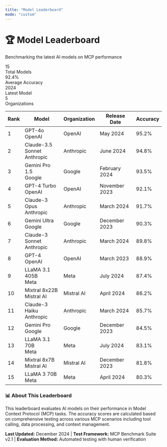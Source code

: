 ```yaml
---
title: "Model Leaderboard"
mode: "custom"
---
```


<div className="leaderboard-container">

<div className="leaderboard-header">
  <h1>🏆 Model Leaderboard</h1>
  <p>Benchmarking the latest AI models on MCP performance</p>
</div>

<div className="stats-container">
  <div className="stat-card">
    <div className="stat-number">15</div>
    <div className="stat-label">Total Models</div>
  </div>
  <div className="stat-card">
    <div className="stat-number">92.4%</div>
    <div className="stat-label">Average Accuracy</div>
  </div>
  <div className="stat-card">
    <div className="stat-number">2024</div>
    <div className="stat-label">Latest Model</div>
  </div>
  <div className="stat-card">
    <div className="stat-number">5</div>
    <div className="stat-label">Organizations</div>
  </div>
</div>

<table className="leaderboard-table">
  <thead>
    <tr>
      <th>Rank</th>
      <th>Model</th>
      <th>Organization</th>
      <th>Release Date</th>
      <th>Accuracy</th>
    </tr>
  </thead>
  <tbody>
    <tr className="rank-1">
      <td className="rank-cell">
        <div className="rank-badge">1</div>
      </td>
      <td className="model-name-cell">
        GPT-4o
        <div className="model-organization">OpenAI</div>
      </td>
      <td>OpenAI</td>
      <td className="release-date-cell">May 2024</td>
      <td className="accuracy-cell">
        <span className="accuracy-score accuracy-high">95.2%</span>
      </td>
    </tr>
    <tr className="rank-2">
      <td className="rank-cell">
        <div className="rank-badge">2</div>
      </td>
      <td className="model-name-cell">
        Claude-3.5 Sonnet
        <div className="model-organization">Anthropic</div>
      </td>
      <td>Anthropic</td>
      <td className="release-date-cell">June 2024</td>
      <td className="accuracy-cell">
        <span className="accuracy-score accuracy-high">94.8%</span>
      </td>
    </tr>
    <tr className="rank-3">
      <td className="rank-cell">
        <div className="rank-badge">3</div>
      </td>
      <td className="model-name-cell">
        Gemini Pro 1.5
        <div className="model-organization">Google</div>
      </td>
      <td>Google</td>
      <td className="release-date-cell">February 2024</td>
      <td className="accuracy-cell">
        <span className="accuracy-score accuracy-high">93.5%</span>
      </td>
    </tr>
    <tr className="rank-other">
      <td className="rank-cell">
        <div className="rank-badge">4</div>
      </td>
      <td className="model-name-cell">
        GPT-4 Turbo
        <div className="model-organization">OpenAI</div>
      </td>
      <td>OpenAI</td>
      <td className="release-date-cell">November 2023</td>
      <td className="accuracy-cell">
        <span className="accuracy-score accuracy-high">92.1%</span>
      </td>
    </tr>
    <tr className="rank-other">
      <td className="rank-cell">
        <div className="rank-badge">5</div>
      </td>
      <td className="model-name-cell">
        Claude-3 Opus
        <div className="model-organization">Anthropic</div>
      </td>
      <td>Anthropic</td>
      <td className="release-date-cell">March 2024</td>
      <td className="accuracy-cell">
        <span className="accuracy-score accuracy-high">91.7%</span>
      </td>
    </tr>
    <tr className="rank-other">
      <td className="rank-cell">
        <div className="rank-badge">6</div>
      </td>
      <td className="model-name-cell">
        Gemini Ultra
        <div className="model-organization">Google</div>
      </td>
      <td>Google</td>
      <td className="release-date-cell">December 2023</td>
      <td className="accuracy-cell">
        <span className="accuracy-score accuracy-medium">90.3%</span>
      </td>
    </tr>
    <tr className="rank-other">
      <td className="rank-cell">
        <div className="rank-badge">7</div>
      </td>
      <td className="model-name-cell">
        Claude-3 Sonnet
        <div className="model-organization">Anthropic</div>
      </td>
      <td>Anthropic</td>
      <td className="release-date-cell">March 2024</td>
      <td className="accuracy-cell">
        <span className="accuracy-score accuracy-medium">89.8%</span>
      </td>
    </tr>
    <tr className="rank-other">
      <td className="rank-cell">
        <div className="rank-badge">8</div>
      </td>
      <td className="model-name-cell">
        GPT-4
        <div className="model-organization">OpenAI</div>
      </td>
      <td>OpenAI</td>
      <td className="release-date-cell">March 2023</td>
      <td className="accuracy-cell">
        <span className="accuracy-score accuracy-medium">88.9%</span>
      </td>
    </tr>
    <tr className="rank-other">
      <td className="rank-cell">
        <div className="rank-badge">9</div>
      </td>
      <td className="model-name-cell">
        LLaMA 3.1 405B
        <div className="model-organization">Meta</div>
      </td>
      <td>Meta</td>
      <td className="release-date-cell">July 2024</td>
      <td className="accuracy-cell">
        <span className="accuracy-score accuracy-medium">87.4%</span>
      </td>
    </tr>
    <tr className="rank-other">
      <td className="rank-cell">
        <div className="rank-badge">10</div>
      </td>
      <td className="model-name-cell">
        Mixtral 8x22B
        <div className="model-organization">Mistral AI</div>
      </td>
      <td>Mistral AI</td>
      <td className="release-date-cell">April 2024</td>
      <td className="accuracy-cell">
        <span className="accuracy-score accuracy-medium">86.2%</span>
      </td>
    </tr>
    <tr className="rank-other">
      <td className="rank-cell">
        <div className="rank-badge">11</div>
      </td>
      <td className="model-name-cell">
        Claude-3 Haiku
        <div className="model-organization">Anthropic</div>
      </td>
      <td>Anthropic</td>
      <td className="release-date-cell">March 2024</td>
      <td className="accuracy-cell">
        <span className="accuracy-score accuracy-medium">85.7%</span>
      </td>
    </tr>
    <tr className="rank-other">
      <td className="rank-cell">
        <div className="rank-badge">12</div>
      </td>
      <td className="model-name-cell">
        Gemini Pro
        <div className="model-organization">Google</div>
      </td>
      <td>Google</td>
      <td className="release-date-cell">December 2023</td>
      <td className="accuracy-cell">
        <span className="accuracy-score accuracy-medium">84.5%</span>
      </td>
    </tr>
    <tr className="rank-other">
      <td className="rank-cell">
        <div className="rank-badge">13</div>
      </td>
      <td className="model-name-cell">
        LLaMA 3.1 70B
        <div className="model-organization">Meta</div>
      </td>
      <td>Meta</td>
      <td className="release-date-cell">July 2024</td>
      <td className="accuracy-cell">
        <span className="accuracy-score accuracy-medium">83.1%</span>
      </td>
    </tr>
    <tr className="rank-other">
      <td className="rank-cell">
        <div className="rank-badge">14</div>
      </td>
      <td className="model-name-cell">
        Mixtral 8x7B
        <div className="model-organization">Mistral AI</div>
      </td>
      <td>Mistral AI</td>
      <td className="release-date-cell">December 2023</td>
      <td className="accuracy-cell">
        <span className="accuracy-score accuracy-low">81.8%</span>
      </td>
    </tr>
    <tr className="rank-other">
      <td className="rank-cell">
        <div className="rank-badge">15</div>
      </td>
      <td className="model-name-cell">
        LLaMA 3 70B
        <div className="model-organization">Meta</div>
      </td>
      <td>Meta</td>
      <td className="release-date-cell">April 2024</td>
      <td className="accuracy-cell">
        <span className="accuracy-score accuracy-low">80.3%</span>
      </td>
    </tr>
  </tbody>
</table>

<div style={{marginTop: '40px', padding: '20px', background: '#f8fafc', borderRadius: '12px', border: '1px solid #e2e8f0'}}>
  <h3 style={{marginTop: '0', color: '#374151'}}>📊 About This Leaderboard</h3>
  <p style={{marginBottom: '16px', color: '#6b7280', lineHeight: '1.6'}}>
    This leaderboard evaluates AI models on their performance in Model Context Protocol (MCP) tasks. 
    The accuracy scores are calculated based on comprehensive testing across various MCP scenarios 
    including tool calling, data processing, and context management.
  </p>
  <p style={{marginBottom: '0', color: '#6b7280', lineHeight: '1.6'}}>
    <strong>Last Updated:</strong> December 2024 | 
    <strong>Test Framework:</strong> MCP Benchmark Suite v2.1 | 
    <strong>Evaluation Method:</strong> Automated testing with human verification
  </p>
</div>

</div>
